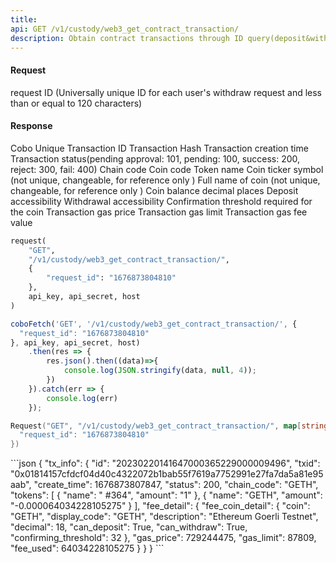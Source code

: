 ```yaml
---
title: 
api: GET /v1/custody/web3_get_contract_transaction/ 
description: Obtain contract transactions through ID query(deposit&withdraw) 
---
```

#### Request 

<ParamField body="request_id" type="String" required>request ID (Universally unique ID for each user's withdraw request and less than or equal to 120 characters)</ParamField> 

#### Response 

<ResponseField name="id" type="String" >Cobo Unique Transaction ID</ResponseField> 
<ResponseField name="txid" type="String" >Transaction Hash</ResponseField> 
<ResponseField name="create_time" type="Int" >Transaction creation time</ResponseField> 
<ResponseField name="status" type="Int" >Transaction status(pending approval: 101, pending: 100, success: 200, reject: 300, fail: 400)</ResponseField> 
<ResponseField name="chain_code" type="String" >Chain code</ResponseField> 
<ResponseField name="coin" type="String" >Coin code</ResponseField> 
<ResponseField name="name" type="String" >Token name</ResponseField> 
<ResponseField name="display_code" type="String" >Coin ticker symbol (not unique, changeable, for reference only )</ResponseField> 
<ResponseField name="description" type="String" >Full name of coin (not unique, changeable, for reference only )</ResponseField> 
<ResponseField name="decimal" type="String" >Coin balance decimal places</ResponseField> 
<ResponseField name="can_deposit" type="String" >Deposit accessibility</ResponseField> 
<ResponseField name="can_withdraw" type="String" >Withdrawal accessibility</ResponseField> 
<ResponseField name="confirming_threshold" type="String" >Confirmation threshold required for the coin</ResponseField> 
<ResponseField name="gas_price" type="String" >Transaction gas price</ResponseField> 
<ResponseField name="gas_limit" type="String" >Transaction gas limit</ResponseField> 
<ResponseField name="fee_used" type="String" >Transaction gas fee value</ResponseField> 
<RequestExample>
```python Python
request(
    "GET",
    "/v1/custody/web3_get_contract_transaction/",
    {
        "request_id": "1676873804810"
    },
    api_key, api_secret, host
)
```
```javascript JavaScript
coboFetch('GET', '/v1/custody/web3_get_contract_transaction/', {
  "request_id": "1676873804810"
}, api_key, api_secret, host)
    .then(res => {
        res.json().then((data)=>{
            console.log(JSON.stringify(data, null, 4));
        })
    }).catch(err => {
        console.log(err)
    });
```
```go Go
Request("GET", "/v1/custody/web3_get_contract_transaction/", map[string]string{
  "request_id": "1676873804810"
})
```
</RequestExample>

<ResponseExample>
```json
{
  "tx_info": {
    "id": "20230220141647000365229000009496",
    "txid": "0x01814157cfdcf04d40c4322072b1bab55f7619a7752991e27fa7da5a81e95aab",
    "create_time": 1676873807847,
    "status": 200,
    "chain_code": "GETH",
    "tokens": [
      {
        "name": " #364",
        "amount": "1"
      },
      {
        "name": "GETH",
        "amount": "-0.000064034228105275"
      }
    ],
    "fee_detail": {
      "fee_coin_detail": {
        "coin": "GETH",
        "display_code": "GETH",
        "description": "Ethereum Goerli Testnet",
        "decimal": 18,
        "can_deposit": True,
        "can_withdraw": True,
        "confirming_threshold": 32
      },
      "gas_price": 729244475,
      "gas_limit": 87809,
      "fee_used": 64034228105275
    }
  }
}
```
</ResponseExample>
